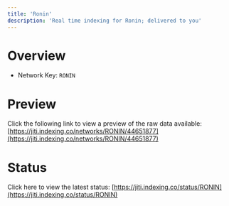 ```yaml
---
title: 'Ronin'
description: 'Real time indexing for Ronin; delivered to you'
---
```


# Overview
- Network Key: `RONIN`

# Preview
Click the following link to view a preview of the raw data available: [https://jiti.indexing.co/networks/RONIN/44651877](https://jiti.indexing.co/networks/RONIN/44651877)

# Status
Click here to view the latest status: [https://jiti.indexing.co/status/RONIN](https://jiti.indexing.co/status/RONIN)
